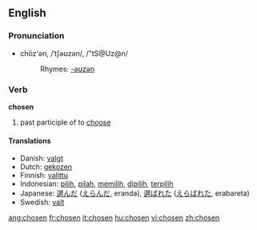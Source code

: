 ==English==

===Pronunciation===
*chōz'ən, /ˈtʃəʊzən/, /"tS@Uz@n/
*:Rhymes: [[Rhymes:English:-əʊzən|-əʊzən]]

===Verb===
'''chosen'''

# past participle of to [[choose]]

====Translations====
*Danish: [[valgt]]
*Dutch: [[gekozen]]
*Finnish: [[valittu]]
*Indonesian: [[pilih]], [[pilah]], [[pilih|memilih]], [[pilih|dipilih]], [[pilih|terpilih]]
*Japanese: [[選んだ]] ([[えらんだ]], eranda),  [[選ばれた]] ([[えらばれた]], erabareta)
*Swedish: [[valt]]

[[ang:chosen]]
[[fr:chosen]]
[[it:chosen]]
[[hu:chosen]]
[[vi:chosen]]
[[zh:chosen]]